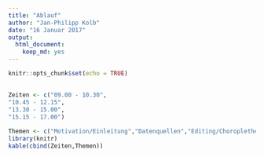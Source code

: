 ```yaml
---
title: "Ablauf"
author: "Jan-Philipp Kolb"
date: "16 Januar 2017"
output: 
  html_document: 
    keep_md: yes
---
```


```r
knitr::opts_chunk$set(echo = TRUE)
```

## 

```r
Zeiten <- c("09.00 - 10.30",
"10.45 - 12.15",
"13.30 - 15.00",
"15.15 - 17.00")

Themen <- c("Motivation/Einleitung","Datenquellen","Editing/Choroplethen","Openstreetmap/Räumliche Statistik")
library(knitr)
kable(cbind(Zeiten,Themen))
```

